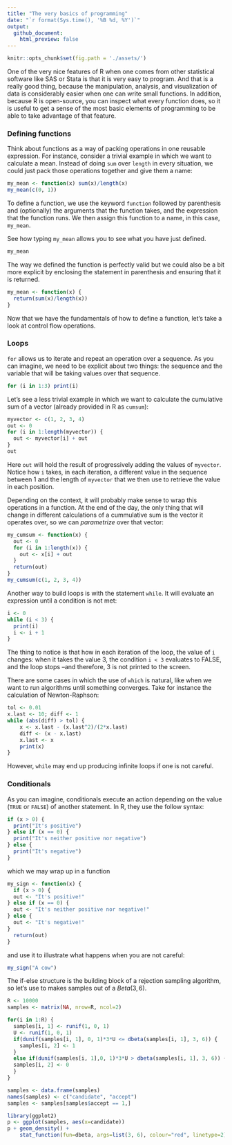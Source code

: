 ```yaml
--- 
title: "The very basics of programming"
date: "`r format(Sys.time(), '%B %d, %Y')`"
output: 
  github_document:
    html_preview: false
---
```


```r
knitr::opts_chunk$set(fig.path = './assets/')
```

One of the very nice features of R when one comes from other statistical software like SAS or Stata is that it is very easy to program. And that is a really good thing, because the manipulation, analysis, and visualization of data is considerably easier when one can write small functions. In addition, because R is open-source, you can inspect what every function does, so it is useful to get a sense of the most basic elements of programming to be able to take advantage of that feature.

### Defining functions

Think about functions as a way of packing operations in one reusable expression. For instance, consider a trivial example in which we want to calculate a mean. Instead of doing `sum` over `length` in every situation, we could just pack those operations together and give them a name:

```r
my_mean <- function(x) sum(x)/length(x)
my_mean(c(0, 1))
```

To define a function, we use the keyword `function` followed by parenthesis and (optionally) the arguments that the function takes, and the expression that the function runs. We then assign this function to a name, in this case, `my_mean`. 

See how typing `my_mean` allows you to see what you have just defined.

```r
my_mean
```

The way we defined the function is perfectly valid but we could also be a bit more explicit by enclosing the statement in parenthesis and ensuring that it is returned.

```r
my_mean <- function(x) {
  return(sum(x)/length(x))
}
```

Now that we have the fundamentals of how to define a function, let's take a look at control flow operations.

### Loops

`for` allows us to iterate and repeat an operation over a sequence. As you can imagine, we need to be explicit about two things: the sequence and the variable that will be taking values over that sequence. 

```r
for (i in 1:3) print(i)
```

Let's see a less trivial example in which we want to calculate the cumulative sum of a vector (already provided in R as `cumsum`):

```r
myvector <- c(1, 2, 3, 4)
out <- 0
for (i in 1:length(myvector)) {
  out <- myvector[i] + out
}
out
```

Here `out` will hold the result of progressively adding the values of `myvector`. Notice how `i` takes, in each iteration, a different value in the sequence between 1 and the length of `myvector` that we then use to retrieve the value in each position. 

Depending on the context, it will probably make sense to wrap this operations in a function. At the end of the day, the only thing that will change in different calculations of a cummulative sum is the vector it operates over, so we can _parametrize_ over that vector:


```r
my_cumsum <- function(x) {
  out <- 0
  for (i in 1:length(x)) {
    out <- x[i] + out
  }
  return(out)
}
my_cumsum(c(1, 2, 3, 4))
```

Another way to build loops is with the statement `while`. It will evaluate an expression until a condition is not met:

```r
i <- 0
while (i < 3) {
  print(i)
  i <- i + 1
}
```

The thing to notice is that how in each iteration of the loop, the value of `i` changes: when it takes the value 3, the condition `i < 3` evaluates to FALSE, and the loop stops --and therefore, 3 is not printed to the screen.

There are some cases in which the use of `which` is natural, like when we want to run algorithms until something converges. Take for instance the calculation of Newton-Raphson:
```r
tol <- 0.01
x.last <- 10; diff <- 1
while (abs(diff) > tol) {
    x <- x.last - (x.last^2)/(2*x.last)
    diff <- (x - x.last)
    x.last <- x
    print(x)
}
```

However, `while` may end up producing infinite loops if one is not careful.

### Conditionals

As you can imagine, conditionals execute an action depending on the value (`TRUE` or `FALSE`) of another statement. In R, they use the follow syntax:

```r
if (x > 0) {
  print("It's positive") 
} else if (x == 0) {
  print("It's neither positive nor negative")
} else {
  print("It's negative")
}
```

which we may wrap up in a function
```r
my_sign <- function(x) {
  if (x > 0) {
  out <- "It's positive!"
} else if (x == 0) {
  out <- "It's neither positive nor negative!"
} else {
  out <- "It's negative!"
}
  return(out)
}
```

and use it to illustrate what happens when you are not careful:
```r
my_sign("A cow")
```

The if-else structure is the building block of a rejection sampling algorithm, so let's use to makes samples out of a $Beta(3,6)$.
```r
R <- 10000
samples <- matrix(NA, nrow=R, ncol=2)

for(i in 1:R) {
  samples[i, 1] <- runif(1, 0, 1)
  U <- runif(1, 0, 1)
  if(dunif(samples[i, 1], 0, 1)*3*U <= dbeta(samples[i, 1], 3, 6)) {
    samples[i, 2] <- 1
  }
  else if(dunif(samples[i, 1],0, 1)*3*U > dbeta(samples[i, 1], 3, 6)) {
  samples[i, 2] <- 0
  }
}

samples <- data.frame(samples)
names(samples) <- c("candidate", "accept")
samples <- samples[samples$accept == 1,]

library(ggplot2)
p <- ggplot(samples, aes(x=candidate))
p + geom_density() + 
    stat_function(fun=dbeta, args=list(3, 6), colour="red", linetype=2)

```
